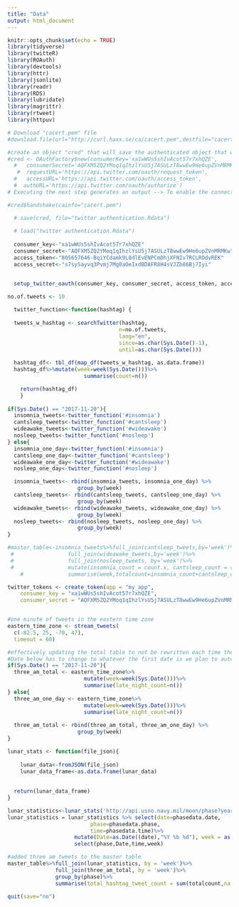 ```yaml
---
title: "Data"
output: html_document
---
```


```r
knitr::opts_chunk$set(echo = TRUE)
library(tidyverse)
library(twitteR)
library(ROAuth)
library(devtools)
library(httr)
library(jsonlite)
library(readr)
library(RDS)
library(lubridate)
library(magrittr)
library(rtweet)
library(httpuv)
```

```r
# Download "cacert.pem" file
#download.file(url="http://curl.haxx.se/ca/cacert.pem",destfile="cacert.pem")

#create an object "cred" that will save the authenticated object that we can use for later sessions
#cred <- OAuthFactory$new(consumerKey='xa1wWUs5shIvAcot57r7xhQZE',
  #   consumerSecret='AQFXM5ZQ2YMoq1qIhzlYsU5j7ASULzT8wwEw9He6upZVnMRMKw',
   #  requestURL='https://api.twitter.com/oauth/request_token',
  #   accessURL='https://api.twitter.com/oauth/access_token',
  #  authURL='https://api.twitter.com/oauth/authorize')
# Executing the next step generates an output --> To enable the connection, please direct your web browser to: <hyperlink> . Note:  You only need to do this part once

#cred$handshake(cainfo="cacert.pem")

  # save(cred, file="twitter authentication.Rdata")
   
  # load("twitter authentication.Rdata")
   
  consumer_key<-"xa1wWUs5shIvAcot57r7xhQZE"
  consumer_secret<-"AQFXM5ZQ2YMoq1qIhzlYsU5j7ASULzT8wwEw9He6upZVnMRMKw"
  access_token<-"805657646-BqiYCdamk9L8dlEvENPCmDhjXFNIv7RCLROdvREK"
  access_secret<-"s7sySayvq3Pvmj7Mg0aOeIxdBDAFR8H4sVJZb86Bj7Iyi"


  setup_twitter_oauth(consumer_key, consumer_secret, access_token, access_secret)
```


```r

no.of.tweets <- 10
  
  twitter_function<-function(hashtag) {
    
  tweets_w_hashtag <- searchTwitter(hashtag, 
                                   n=no.of.tweets, 
                                   lang="en", 
                                   since=as.char(Sys.Date()-1),
                                   until=as.char(Sys.Date()))
  
  hashtag_df<- tbl_df(map_df(tweets_w_hashtag, as.data.frame))
  hashtag_df%>%mutate(week=week(Sys.Date()))%>%
                        summarise(count=n())

    return(hashtag_df)
    }
  
if(Sys.Date() == "2017-11-20"){
  insomnia_tweets<-twitter_function('#insomnia')
  cantsleep_tweets<-twitter_function('#cantsleep')
  wideawake_tweets<-twitter_function('#wideawake')
  nosleep_tweets<-twitter_function('#nosleep')
} else{
  insomnia_one_day<-twitter_function('#insomnia')
  cantsleep_one_day<-twitter_function('#cantsleep')
  wideawake_one_day<-twitter_function('#wideawake')
  nosleep_one_day<-twitter_function('#nosleep')

  insomnia_tweets<- rbind(insomnia_tweets, insomnia_one_day) %>%
                      group_by(week)
  cantsleep_tweets<- rbind(cantsleep_tweets, cantsleep_one_day) %>%
                      group_by(week)
  wideawake_tweets<- rbind(wideawake_tweets, wideawake_one_day) %>%
                      group_by(week)
  nosleep_tweets<- rbind(nosleep_tweets, nosleep_one_day) %>%
                      group_by(week)
}

#master_table<-insomnia_tweets%>%full_join(cantsleep_tweets,by='week')%>%
 #                 full_join(wideawake_tweets,by='week')%>%
 #                 full_join(nosleep_tweets, by='week')%>%
 #                 mutate(insomnia_count = count.x, cantsleep_count = count.y, wideawake_count = count.x.x, nosleep_count = count.y.y)%>%
    #              summarise(week,totalcount=insomnia_count+cantsleep_count+wideawake_count+nosleep_count)
```


```r

twitter_tokens <- create_token(app = "my_app",
    consumer_key = "xa1wWUs5shIvAcot57r7xhQZE", 
    consumer_secret = "AQFXM5ZQ2YMoq1qIhzlYsU5j7ASULzT8wwEw9He6upZVnMRMKw")


#one minute of tweets in the eastern time zone
eastern_time_zone <- stream_tweets(
  c(-82.5, 25, -70, 47),
  timeout = 60)

#effectively updating the total table to not be rewritten each time the script is run
#Date below has to change to whatever the first date is we plan to automate the script
if(Sys.Date() == "2017-11-20"){
  three_am_total <- eastern_time_zone%>%
                        mutate(week=week(Sys.Date()))%>%
                        summarise(late_night_count=n())
} else{
  three_am_one_day <- eastern_time_zone%>%
                        mutate(week=week(Sys.Date()))%>%
                        summarise(late_night_count=n())
  
  three_am_total <- rbind(three_am_total, three_am_one_day) %>%
                      group_by(week)
}
```


```r
lunar_stats <- function(file_json){
    
    lunar_data<-fromJSON(file_json)
    lunar_data_frame<-as.data.frame(lunar_data)
    
   
  return(lunar_data_frame)
}

lunar_statistics<-lunar_stats('http://api.usno.navy.mil/moon/phase?year=2017')
lunar_statistics = lunar_statistics %>% select(date=phasedata.date,
                          phase=phasedata.phase,
                          time=phasedata.time)%>%
                     mutate(Date=as.Date((date),"%Y %b %d"), week = as.numeric(week(Date)))%>%
                     select(phase,Date,time,week)
```



```r

#added three am tweets to the master table
master_table%>%full_join(lunar_statistics, by = 'week')%>%
               full_join(three_am_total, by = 'week')%>%
               group_by(phase)%>%
               summarise(total_hashtag_tweet_count = sum(totalcount,na.rm = TRUE), num_late_night_tweets = sum(late_night_count))
```

```r
quit(save="no")
```

